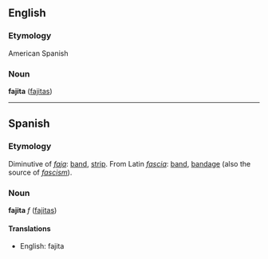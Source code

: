==English==
===Etymology===
American Spanish

===Noun===
'''fajita''' ([[fajitas]])

----

==Spanish==
===Etymology===
Diminutive of ''[[faja]]'': [[band]], [[strip]]. From Latin ''[[fascia]]'': [[band]], [[bandage]] (also the source of ''[[fascism]]'').

===Noun===
'''fajita''' ''f'' ([[fajitas]])

====Translations====
*English: fajita